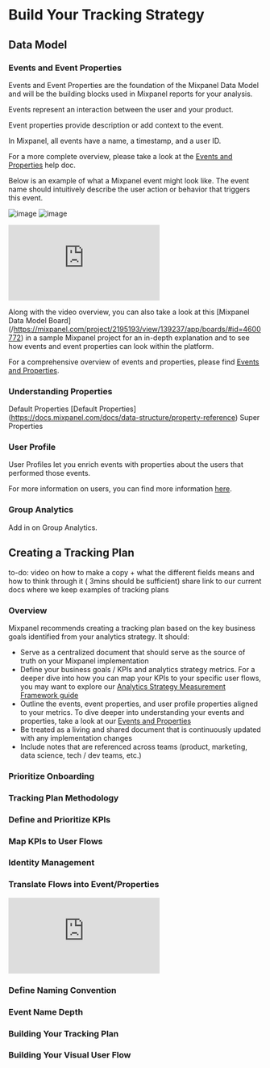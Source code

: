 # Build Your Tracking Strategy

## Data Model

### Events and Event Properties
Events and Event Properties are the foundation of the Mixpanel Data Model and will be the building blocks used in Mixpanel reports for your analysis. 

Events represent an interaction between the user and your product. 

Event properties provide description or add context to the event. 

In Mixpanel, all events have a name, a timestamp, and a user ID. 


For a more complete overview, please take a look at the [Events and Properties](/docs/data-structure/events-and-properties) help doc.

Below is an example of what a Mixpanel event might look like. The event name should intuitively describe the user action or behavior that triggers this event. 

![image](/tutorials/product-value-exchange.png "Product Value Exchange")
![image](/public/tutorials/signupcompleted.png "Sign Up Completed Event Example")

<p style={{ position: 'relative', paddingBottom: '56.25%', height: 0, overflow: 'hidden' }}>
  <iframe src="https://www.loom.com/share/fc9390690f1e4d84ab926dcf54914118?sid=22442ac2-544d-47be-9edc-d1a18aadcdff" frameborder="0" style={{ position: 'absolute', top: 0, left: 0, width: '100%', height: '100%' }} allowfullscreen></iframe>
</p>

Along with the video overview, you can also take a look at this [Mixpanel Data Model Board] (/https://mixpanel.com/project/2195193/view/139237/app/boards/#id=4600772) in a sample Mixpanel project for an in-depth explanation and to see how events and event properties can look within the platform. 

For a comprehensive overview of events and properties, please find 
[Events and Properties](/docs/data-structure/events-and-properties).

### Understanding Properties 
Default Properties [Default Properties] (https://docs.mixpanel.com/docs/data-structure/property-reference)
Super Properties 

### User Profile
User Profiles let you enrich events with properties about the users that performed those events. 

For more information on users, you can find more information [here](https://docs.mixpanel.com/docs/what-is-mixpanel#users).

### Group Analytics
Add in on Group Analytics. 



## Creating a Tracking Plan
to-do: video on how to make a copy + what the different fields means and how to think through it ( 3mins should be sufficient)
share link to our current docs where we keep examples of tracking plans

### Overview 
Mixpanel recommends creating a tracking plan based on the key business goals identified from your analytics strategy. It should:

- Serve as a centralized document that should serve as the source of truth on your Mixpanel implementation
- Define your business goals / KPIs and analytics strategy metrics. For a deeper dive into how you can map your KPIs to your specific user flows, you may want to explore our [Analytics Strategy Measurement Framework guide](https://docs.mixpanel.com/docs/best-practices/analytics-strategy/overview)
- Outline the events, event properties, and user profile properties aligned to your metrics. To dive deeper into understanding your events and properties, take a look at our [Events and Properties](https://docs.mixpanel.com/docs/data-structure/events-and-properties)
- Be treated as a living and shared document that is continuously updated with any implementation changes
- Include notes that are referenced across teams (product, marketing, data science, tech / dev teams, etc.)

### Prioritize Onboarding
### Tracking Plan Methodology
### Define and Prioritize KPIs
### Map KPIs to User Flows
### Identity Management 
### Translate Flows into Event/Properties

<p style={{ position: 'relative', paddingBottom: '56.25%', height: 0, overflow: 'hidden' }}>
  <iframe src="https://www.loom.com/share/fc9390690f1e4d84ab926dcf54914118?sid=22442ac2-544d-47be-9edc-d1a18aadcdff" frameborder="0" style={{ position: 'absolute', top: 0, left: 0, width: '100%', height: '100%' }} allowfullscreen></iframe>
</p>

### Define Naming Convention
### Event Name Depth 

### Building Your Tracking Plan

### Building Your Visual User Flow 


